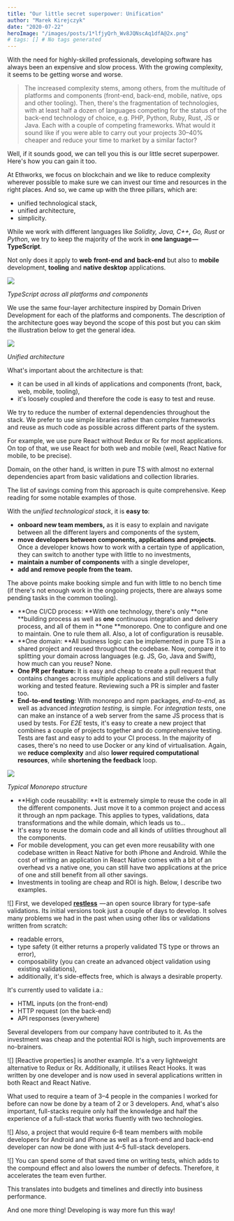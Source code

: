 ```yaml
---
title: "Our little secret superpower: Unification"
author: "Marek Kirejczyk"
date: "2020-07-22"
heroImage: "/images/posts/1*lfjyQrh_Wv8JQNscAq1dfA@2x.png"
# tags: [] # No tags generated
---
```


With the need for highly-skilled professionals, developing software has always been an expensive and slow process. With the growing complexity, it seems to be getting worse and worse.

> The increased complexity stems, among others, from the multitude of platforms and components (front-end, back-end, mobile, native, ops and other tooling).
> Then, there's the fragmentation of technologies, with at least half a dozen of languages competing for the status of the back-end technology of choice, e.g. PHP, Python, Ruby, Rust, JS or Java. Each with a couple of competing frameworks.
What would it sound like if you were able to carry out your projects 30–40% cheaper and reduce your time to market by a similar factor?

Well, if it sounds good, we can tell you this is our little secret superpower. Here's how you can gain it too.

At Ethworks, we focus on blockchain and we like to reduce complexity wherever possible to make sure we can invest our time and resources in the right places. And so, we came up with the three pillars, which are:

- unified technological stack,
- unified architecture,
- simplicity.

While we work with different languages like *Solidity, Java, C++, Go, Rust* or *Python*, we try to keep the majority of the work in **one language — TypeScript**.

Not only does it apply to **web** **front-end** **and** **back-end** but also to **mobile** development, **tooling** and **native desktop** applications.

![](/images/posts/1*4FNr8mLd5bMUFcSAOq711A.png)

*TypeScript across all platforms and components*

We use the same four-layer architecture inspired by Domain Driven Development for each of the platforms and components. The description of the architecture goes way beyond the scope of this post but you can skim the illustration below to get the general idea.

![](/images/posts/1*089krDnz3xhTksLWAnU4gA.png)

*Unified architecture*

What's important about the architecture is that:

- it can be used in all kinds of applications and components (front, back, web, mobile, tooling),
- it's loosely coupled and therefore the code is easy to test and reuse.

We try to reduce the number of external dependencies throughout the stack. We prefer to use simple libraries rather than complex frameworks and reuse as much code as possible across different parts of the system.

For example, we use pure React without Redux or Rx for most applications. On top of that, we use React for both web and mobile (well, React Native for mobile, to be precise).

Domain, on the other hand, is written in pure TS with almost no external dependencies apart from basic validations and collection libraries.

The list of savings coming from this approach is quite comprehensive. Keep reading for some notable examples of those.

With the *unified technological stack*, it is **easy to**:

- **onboard new team members,** as it is easy to explain and navigate between all the different layers and components of the system,
- **move developers between components, applications and projects.** Once a developer knows how to work with a certain type of application, they can switch to another type with little to no investments,
- **maintain a number of components** with a single developer,
- **add and remove people from the team.**

The above points make booking simple and fun with little to no bench time (if there's not enough work in the ongoing projects, there are always some pending tasks in the common tooling).

- **One CI/CD process: **With one technology, there's only **one **building process as well as **one** continuous integration and delivery process, and all of them in **one **monorepo. One to configure and one to maintain. One to rule them all. Also, a lot of configuration is reusable.
- **One domain: **All business logic can be implemented in pure TS in a shared project and reused throughout the codebase. Now, compare it to splitting your domain across languages (e.g. JS, Go, Java and Swift), how much can you reuse? None.
- **One PR per feature:** It is easy and cheap to create a pull request that contains changes across multiple applications and still delivers a fully working and tested feature. Reviewing such a PR is simpler and faster too.
- **End-to-end testing**: With monorepo and npm packages, *end-to-end*, as well as advanced *integration testing*, is simple. For *integration tests*, one can make an instance of a web server from the same JS process that is used by tests. For *E2E* tests, it's easy to create a new project that combines a couple of projects together and do comprehensive testing. Tests are fast and easy to add to your CI process. In the majority of cases, there's no need to use Docker or any kind of virtualisation. Again, we **reduce complexity** and also **lower required computational resources**, while **shortening the feedback** loop.

![](/images/posts/1*bP0sm2NB55yr2pd7mFVCgg.png)

*Typical Monorepo structure*

- **High code reusability: **It is extremely simple to reuse the code in all the different components. Just move it to a common project and access it through an npm package. This applies to types, validations, data transformations and the while domain, which leads us to…
- It's easy to reuse the domain code and all kinds of utilities throughout all the components.
- For mobile development, you can get even more reusability with one codebase written in React Native for both iPhone and Android. While the cost of writing an application in React Native comes with a bit of an overhead vs a native one, you can still have two applications at the price of one and still benefit from all other savings.
- Investments in tooling are cheap and ROI is high. Below, I describe two examples.

![]
First, we developed [**restless**](https://github.com/ethworks/restless)  — an open source library for type-safe validations. Its initial versions took just a couple of days to develop. 
It solves many problems we had in the past when using other libs or validations written from scratch:

- readable errors,
- type safety (it either returns a properly validated TS type or throws an error),
- composability (you can create an advanced object validation using existing validations),
- additionally, it's side-effects free, which is always a desirable property.

It's currently used to validate i.a.:

- HTML inputs (on the front-end)
- HTTP request (on the back-end)
- API responses (everywhere)

Several developers from our company have contributed to it. As the investment was cheap and the potential ROI is high, such improvements are no-brainers.

![]
[Reactive properties]
is another example. It's a very lightweight alternative to Redux or Rx. Additionally, it utilises React Hooks. It was written by one developer and is now used in several applications written in both React and React Native.

What used to require a team of 3–4 people in the companies I worked for before can now be done by a team of 2 or 3 developers. And, what's also important, full-stacks require only half the knowledge and half the experience of a full-stack that works fluently with two technologies.

![]
Also, a project that would require 6–8 team members with mobile developers for Android and iPhone as well as a front-end and back-end developer can now be done with just 4–5 full-stack developers.

![]
You can spend some of that saved time on writing tests, which adds to the compound effect and also lowers the number of defects. Therefore, it accelerates the team even further.

This translates into budgets and timelines and directly into business performance.

And one more thing! Developing is way more fun this way!